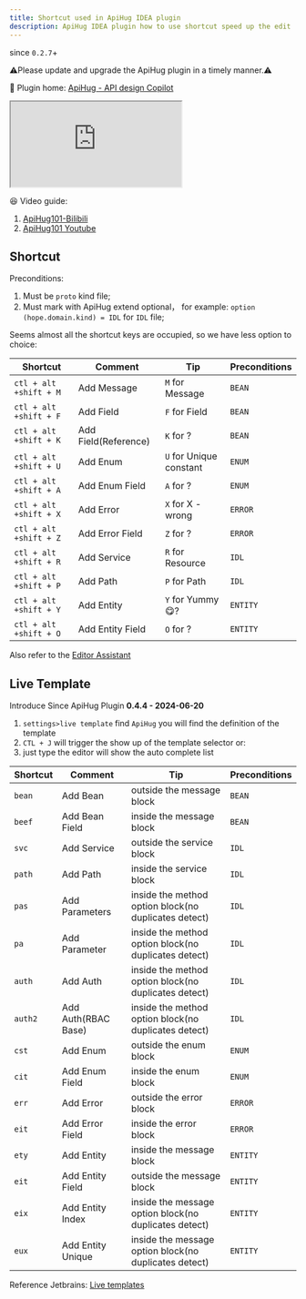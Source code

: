 ```yaml
---
title: Shortcut used in ApiHug IDEA plugin
description: ApiHug IDEA plugin how to use shortcut speed up the edit
---
```


since `0.2.7`+

⚠️Please update and upgrade the ApiHug plugin in a timely manner.⚠️

💝 Plugin home: [ApiHug - API design Copilot](https://plugins.jetbrains.com/plugin/23534-apihug--api-design-copilot)

<div>
  <iframe
    src="https://plugins.jetbrains.com/embeddable/install/23534"
    border="0"
    height={'48px'}
    allow="accelerometer; autoplay; clipboard-write; encrypted-media; gyroscope; picture-in-picture"
    allowFullScreen
  ></iframe>
</div>

😆 Video guide:

1. [ApiHug101-Bilibili](https://space.bilibili.com/666522636)
2. [ApiHug101 Youtube](https://youtube.com/@ApiHug?si=C1yw0poHA01zbmyj)


## Shortcut

Preconditions:
1. Must be `proto` kind file;
2. Must mark with ApiHug extend optional， for example: `option (hope.domain.kind) = IDL` for `IDL` file;

Seems almost all the shortcut keys are occupied, so we have less option to choice:

| Shortcut               | Comment              | Tip                     | Preconditions |
|------------------------|----------------------|-------------------------|---------------|
| `ctl + alt +shift + M` | Add Message          | `M` for Message         | `BEAN`        |
| `ctl + alt +shift + F` | Add Field            | `F` for Field           | `BEAN`        |
| `ctl + alt +shift + K` | Add Field(Reference) | `K` for ?               | `BEAN`        |
| `ctl + alt +shift + U` | Add Enum             | `U` for Unique constant | `ENUM`        |
| `ctl + alt +shift + A` | Add Enum Field       | `A` for ?               | `ENUM`        |
| `ctl + alt +shift + X` | Add Error            | `X` for X - wrong       | `ERROR`       |
| `ctl + alt +shift + Z` | Add Error Field      | `Z` for ?               | `ERROR`       |
| `ctl + alt +shift + R` | Add Service          | `R` for Resource        | `IDL`         |
| `ctl + alt +shift + P` | Add Path             | `P` for Path            | `IDL`         |
| `ctl + alt +shift + Y` | Add Entity           | `Y` for Yummy 😋?       | `ENTITY`      |
| `ctl + alt +shift + O` | Add Entity Field     | `O` for ?               | `ENTITY`      |

Also refer to the [Editor Assistant](/zhCN-docs/idea/015-editor)

## Live Template

Introduce Since ApiHug Plugin **0.4.4 -  2024-06-20**

1. `settings>live template` find `ApiHug` you will find the definition of the template
2. `CTL + J` will trigger the show up of the template selector or:
3.  just type the editor will show the auto complete list

| Shortcut | Comment             | Tip                                                   | Preconditions |
|----------|---------------------|-------------------------------------------------------|---------------|
| `bean`   | Add Bean            | outside the message block                             | `BEAN`        |
| `beef`   | Add Bean Field      | inside the message block                              | `BEAN`        |
| `svc`    | Add Service         | outside the service block                             | `IDL`         |
| `path`   | Add Path            | inside the service block                              | `IDL`         |
| `pas`    | Add Parameters      | inside the method option block(no duplicates detect)  | `IDL`         |
| `pa`     | Add Parameter       | inside the method option block(no duplicates detect)  | `IDL`         |
| `auth`   | Add Auth            | inside the method option block(no duplicates detect)  | `IDL`         |
| `auth2`  | Add Auth(RBAC Base) | inside the method option block(no duplicates detect)  | `IDL`         |
| `cst`    | Add Enum            | outside the enum block                                | `ENUM`        |
| `cit`    | Add Enum Field      | inside the enum block                                 | `ENUM`        |
| `err`    | Add Error           | outside the error block                               | `ERROR`       |
| `eit`    | Add Error Field     | inside the error block                                | `ERROR`       |
| `ety`    | Add Entity          | inside the message block                              | `ENTITY`      |
| `eit`    | Add Entity Field    | outside the message block                             | `ENTITY`      |
| `eix`    | Add Entity Index    | inside the message option block(no duplicates detect) | `ENTITY`      |
| `eux`    | Add Entity Unique   | inside the message option block(no duplicates detect) | `ENTITY`      |

Reference Jetbrains: [Live templates](https://www.jetbrains.com/help/idea/using-live-templates.html)

